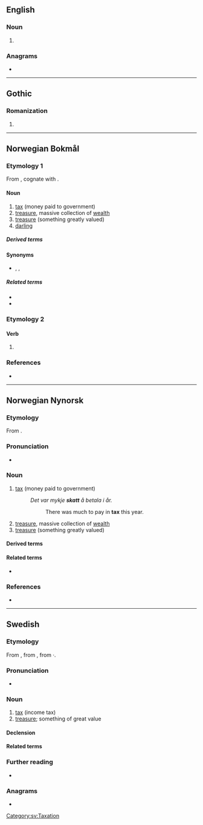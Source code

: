 ==English==

===Noun===
{{en-noun}}

# {{obsolete form of|en|scat||rain shower}}

===Anagrams===
* {{anagrams|en|a=akstt|tak'st}}

----

==Gothic==

===Romanization===
{{got-rom}}

# {{romanization of|got|𐍃𐌺𐌰𐍄𐍄}}

----

==Norwegian Bokmål==

===Etymology 1===
From {{der|nb|non|skattr}}, cognate with {{cognate|de|Schatz}}.

====Noun====
{{nb-noun-m1}}

# [[tax]] (money paid to government)
# [[treasure]], massive collection of [[wealth]]
# [[treasure]] (something greatly valued)
# [[darling]]

=====Derived terms=====
{{Template:User:Donnanz/der3-u|lang=nb
|eiendomsskatt
|formueskatt
|inntektsskatt
|selskapsskatt
|skattbar
|skattebetaler
|skattejakt
|{{l|nb|skattelette}}, {{l|nb|skattelettelse}}
|skattekart
|skatteparadis
|skattesats
|skattevesen
|skattkammer
|skattkiste
|skattlegge
}}

====Synonyms====
* {{sense|darling}} {{l|nb|kjære}}, {{l|nb|elskede}}, {{l|nb|elskling}}

=====Related terms=====
* {{l|nb|beskatte}}
* {{l|nb|skatte}}

===Etymology 2===

====Verb====
{{head|nb|verb form}}

# {{imperative of|nb|skatte}}

===References===
* {{R:The Bokmål Dictionary}}

----

==Norwegian Nynorsk==

===Etymology===
From {{der|nn|non|skattr}}.

===Pronunciation===
* {{IPA|nn|/skɑːt/}} {{nn-pronu-note}}

===Noun===
{{nn-noun-m1}}

# [[tax]] (money paid to government)
#: ''Det var mykje '''skatt''' å betala i år.''
#:: There was much to pay in '''tax''' this year.
# [[treasure]], massive collection of [[wealth]]
# [[treasure]] (something greatly valued)

====Derived terms====
{{Template:User:Donnanz/der3-u|lang=nn
|eigedomsskatt
|formueskatt
|inntektsskatt
|selskapsskatt
|skattbar
|skattejakt
|skattelette
|skattekart
|skatteparadis
|skattesats
|skattkammer
|skattkiste
|skattlegge
}}

====Related terms====
* {{nn-inf|skatt|/}}

===References===
* {{R:The Nynorsk Dictionary}}

----

==Swedish==

===Etymology===
From {{der|sv|non|skattr}}, from {{der|sv|gem-pro|*skattaz}}, from {{der|sv|ine-pro|*skat-}}·.

===Pronunciation===
* {{audio|sv|Sv-skatt.ogg|Audio}}

===Noun===
{{sv-noun|c}}

# [[tax]] (income tax)
# [[treasure]]; something of great value

====Declension====
{{sv-infl-noun-c-er}}

====Related terms====
{{rel4|sv
|alkoholskatt
|arvsskatt
|bensinskatt
|beskatta
|bilskatt
|bolagsskatt
|brandskatta
|bränsleskatt
|båtskatt
|dieselskatt
|elskatt
|energiskatt
|enhetsskatt
|fastighetsskatt
|flygskatt
|företagsskatt
|förmögenhetsskatt
|gåvoskatt
|hundskatt
|inkomstskatt
|kapitalskatt
|koldioxidskatt
|kommunalskatt
|konsumtionsskatt
|kupongskatt
|kvarskatt
|kyrkoskatt
|källskatt
|köttskatt
|lyxskatt
|miljöskatt
|omsättningsskatt
|preliminärskatt
|restskatt
|skatta
|skatteåterbäring
|skattesats
|skatteverk
|skattjakt
|skattkammare
|skattkarta
|skattkista
|sockerskatt
|värnskatt
}}

===Further reading===
* {{R:SO}}

===Anagrams===
* {{anagrams|sv|a=akstt|katts|takts}}

[[Category:sv:Taxation]]